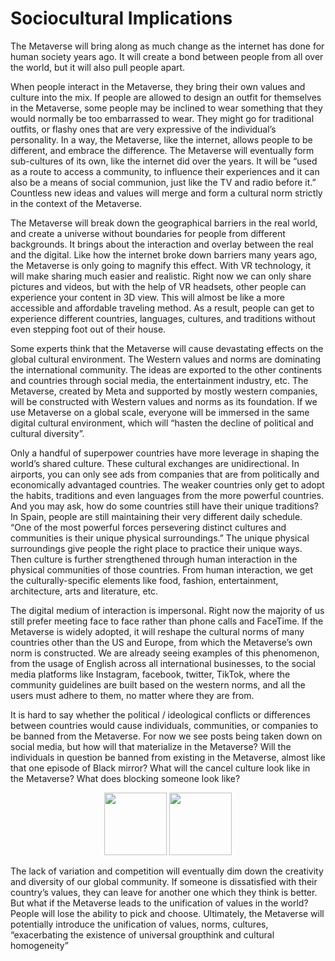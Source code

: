 # Sociocultural Implications

The Metaverse will bring along as much change as the internet has done for human society years ago. It will create a bond between people from all over the world, but it will also pull people apart.  


When people interact in the Metaverse, they bring their own values and culture into the mix. If people are allowed to design an outfit for themselves in the Metaverse, some people may be inclined to wear something that they would normally be too embarrassed to wear. They might go for traditional outfits, or flashy ones that are very expressive of the individual’s personality. In a way, the Metaverse, like the internet, allows people to be different, and embrace the difference. The Metaverse will eventually form sub-cultures of its own, like the internet did over the years. It will be “used as a route to access a community, to influence their experiences and it can also be a means of social communion, just like the TV and radio before it.” Countless new ideas and values will merge and form a cultural norm strictly in the context of the Metaverse. 


The Metaverse will break down the geographical barriers in the real world, and create a universe without boundaries for people from different backgrounds. It brings about the interaction and overlay between the real and the digital. Like how the internet broke down barriers many years ago, the Metaverse is only going to magnify this effect. With VR technology, it will make sharing much easier and realistic. Right now we can only share pictures and videos, but with the help of VR headsets, other people can experience your content in 3D view. This will almost be like a more accessible and affordable traveling method. As a result, people can get to experience different countries, languages, cultures, and traditions without even stepping foot out of their house. 

Some experts think that the Metaverse will cause devastating effects on the global cultural environment. The Western values and norms are dominating the international community. The ideas are exported to the other continents and countries through social media, the entertainment industry, etc. The Metaverse, created by Meta and supported by mostly western companies, will be constructed with Western values and norms as its foundation. If we use Metaverse on a global scale, everyone will be immersed in the same digital cultural environment, which will “hasten the decline of political and cultural diversity”. 

Only a handful of superpower countries have more leverage in shaping the world’s shared culture. These cultural exchanges are unidirectional. In airports, you can only see ads from companies that are from politically and economically advantaged countries. The weaker countries only get to adopt the habits, traditions and even languages from the more powerful countries. And you may ask, how do some countries still have their unique traditions? In Spain, people are still maintaining their very different daily schedule. “One of the most powerful forces persevering distinct cultures and communities is their unique physical surroundings.” The unique physical surroundings give people the right place to practice their unique ways. Then culture is further strengthened through human interaction in the physical communities of those countries. From human interaction, we get the culturally-specific elements like food, fashion, entertainment, architecture, arts and literature, etc.

The digital medium of interaction is impersonal. Right now the majority of us still prefer meeting face to face rather than phone calls and FaceTime. If the Metaverse is widely adopted, it will reshape the cultural norms of many countries other than the US and Europe, from which the Metaverse’s own norm is constructed. We are already seeing examples of this phenomenon, from the usage of English across all international businesses, to the social media platforms like Instagram, facebook, twitter, TikTok, where the community guidelines are built based on the western norms, and all the users must adhere to them, no matter where they are from.

It is hard to say whether the political / ideological conflicts or differences between countries would cause individuals, communities, or companies to be banned from the Metaverse. For now we see posts being taken down on social media, but how will that materialize in the Metaverse? Will the individuals in question be banned from existing in the Metaverse, almost like that one episode of Black mirror? What will the cancel culture look like in the Metaverse? What does blocking someone look like? 

<center>
![](images/Black-Mirror-White-Christmas-being-blocked-by-everyone-700x300.jpeg){height=100}
![](images/original-659-1629820357-8.jpeg){height=100}
</center>

The lack of variation and competition will eventually dim down the creativity and diversity of our global community. If someone is dissatisfied with their country’s values, they can leave for another one which they think is better. But what if the Metaverse leads to the unification of values in the world? People will lose the ability to pick and choose. Ultimately, the Metaverse will potentially introduce the unification of values, norms, cultures, “exacerbating the existence of universal groupthink and cultural homogeneity”

